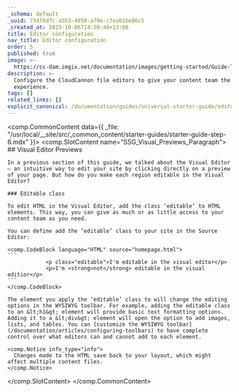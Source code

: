 ```yaml
---
_schema: default
_uuid: 734f8d7c-a553-4850-a79e-c7ea61be86c5
_created_at: 2023-10-06T14:50:48+13:00
title: Editor configuration
nav_title: Editor configuration
order: 5
published: true
image: >-
  https://cc-dam.imgix.net/documentation/images/getting-started/Guide-Thumbnails/CloudCannon-Getting-Started-Thumbnail-Jekyll.png
description: >-
  Configure the CloudCannon file editors to give your content team the best
  experience.
tags: []
related_links: []
explicit_canonical: /documentation/guides/universal-starter-guide/editor-configuration/
---
```

<comp.CommonContent data={{ _file: "/usr/local/__site/src/_common_content/starter-guides/starter-guide-step-6.mdx" }}>
  <comp.SlotContent name="SSG_Visual_Previews_Paragraph">
    ## Visual Editor Previews

    In a previous section of this guide, we talked about the Visual Editor — an intuitive way to edit your site by clicking directly on a preview of your page. But how do you make each region editable in the Visual Editor?

    ### Editable class

    To edit HTML in the Visual Editor, add the class ‘editable’ to HTML elements. This way, you can give as much or as little access to your content team as you need.

    You can define add the ‘editable’ class to your site in the Source Editor:

    <comp.CodeBlock language="HTML" source="homepage.html">
    ```
                <p class="editable">I'm editable in the visual editor</p>
                <p>I'm <strong>not</strong> editable in the visual editior</p>
    ```
    </comp.CodeBlock>

    The element you apply the ‘editable’ class to will change the editing options in the WYSIWYG toolbar. For example, adding the editable class to an &lt;h1&gt; element will provide basic text formatting options. Adding it to a &lt;div&gt; element will open the option to add images, lists, and tables. You can [customize the WYSIWYG toolbar](/documentation/articles/configuring-toolbars) to have complete control over what editors can and cannot add to each element.

    <comp.Notice info_type="info">
      Changes made to the HTML save back to your layout, which might affect multiple content files.
    </comp.Notice>
  </comp.SlotContent>
</comp.CommonContent>